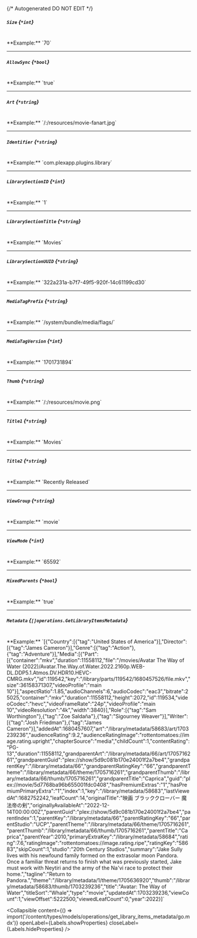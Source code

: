 {/* Autogenerated DO NOT EDIT  */}

##### `Size` *{`*int`}*
<br/>
**Example:** `70`

---
##### `AllowSync` *{`*bool`}*
<br/>
**Example:** `true`

---
##### `Art` *{`*string`}*
<br/>
**Example:** `/:/resources/movie-fanart.jpg`

---
##### `Identifier` *{`*string`}*
<br/>
**Example:** `com.plexapp.plugins.library`

---
##### `LibrarySectionID` *{`*int`}*
<br/>
**Example:** `1`

---
##### `LibrarySectionTitle` *{`*string`}*
<br/>
**Example:** `Movies`

---
##### `LibrarySectionUUID` *{`*string`}*
<br/>
**Example:** `322a231a-b7f7-49f5-920f-14c61199cd30`

---
##### `MediaTagPrefix` *{`*string`}*
<br/>
**Example:** `/system/bundle/media/flags/`

---
##### `MediaTagVersion` *{`*int`}*
<br/>
**Example:** `1701731894`

---
##### `Thumb` *{`*string`}*
<br/>
**Example:** `/:/resources/movie.png`

---
##### `Title1` *{`*string`}*
<br/>
**Example:** `Movies`

---
##### `Title2` *{`*string`}*
<br/>
**Example:** `Recently Released`

---
##### `ViewGroup` *{`*string`}*
<br/>
**Example:** `movie`

---
##### `ViewMode` *{`*int`}*
<br/>
**Example:** `65592`

---
##### `MixedParents` *{`*bool`}*
<br/>
**Example:** `true`

---
##### `Metadata` *{`[]operations.GetLibraryItemsMetadata`}*
<br/>
**Example:** `[{"Country":[{"tag":"United States of America"}],"Director":[{"tag":"James Cameron"}],"Genre":[{"tag":"Action"},{"tag":"Adventure"}],"Media":[{"Part":[{"container":"mkv","duration":11558112,"file":"/movies/Avatar The Way of Water (2022)/Avatar.The.Way.of.Water.2022.2160p.WEB-DL.DDP5.1.Atmos.DV.HDR10.HEVC-CMRG.mkv","id":119542,"key":"/library/parts/119542/1680457526/file.mkv","size":36158371307,"videoProfile":"main 10"}],"aspectRatio":1.85,"audioChannels":6,"audioCodec":"eac3","bitrate":25025,"container":"mkv","duration":11558112,"height":2072,"id":119534,"videoCodec":"hevc","videoFrameRate":"24p","videoProfile":"main 10","videoResolution":"4k","width":3840}],"Role":[{"tag":"Sam Worthington"},{"tag":"Zoe Saldaña"},{"tag":"Sigourney Weaver"}],"Writer":[{"tag":"Josh Friedman"},{"tag":"James Cameron"}],"addedAt":1680457607,"art":"/library/metadata/58683/art/1703239236","audienceRating":9.2,"audienceRatingImage":"rottentomatoes://image.rating.upright","chapterSource":"media","childCount":1,"contentRating":"PG-13","duration":11558112,"grandparentArt":"/library/metadata/66/art/1705716261","grandparentGuid":"plex://show/5d9c081b170e24001f2a7be4","grandparentKey":"/library/metadata/66","grandparentRatingKey":"66","grandparentTheme":"/library/metadata/66/theme/1705716261","grandparentThumb":"/library/metadata/66/thumb/1705716261","grandparentTitle":"Caprica","guid":"plex://movie/5d7768ba96b655001fdc0408","hasPremiumExtras":"1","hasPremiumPrimaryExtra":"1","index":1,"key":"/library/metadata/58683","lastViewedAt":1682752242,"leafCount":14,"originalTitle":"映画 ブラッククローバー 魔法帝の剣","originallyAvailableAt":"2022-12-14T00:00:00Z","parentGuid":"plex://show/5d9c081b170e24001f2a7be4","parentIndex":1,"parentKey":"/library/metadata/66","parentRatingKey":"66","parentStudio":"UCP","parentTheme":"/library/metadata/66/theme/1705716261","parentThumb":"/library/metadata/66/thumb/1705716261","parentTitle":"Caprica","parentYear":2010,"primaryExtraKey":"/library/metadata/58684","rating":7.6,"ratingImage":"rottentomatoes://image.rating.ripe","ratingKey":"58683","skipCount":1,"studio":"20th Century Studios","summary":"Jake Sully lives with his newfound family formed on the extrasolar moon Pandora. Once a familiar threat returns to finish what was previously started, Jake must work with Neytiri and the army of the Na'vi race to protect their home.","tagline":"Return to Pandora.","theme":"/library/metadata/1/theme/1705636920","thumb":"/library/metadata/58683/thumb/1703239236","title":"Avatar: The Way of Water","titleSort":"Whale","type":"movie","updatedAt":1703239236,"viewCount":1,"viewOffset":5222500,"viewedLeafCount":0,"year":2022}]`

<Collapsible content={() => import('/content/types/models/operations/get_library_items_metadata/go.mdx')} openLabel={Labels.showProperties} closeLabel={Labels.hideProperties} />



